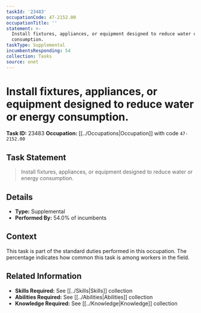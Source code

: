 ```yaml
---
taskId: '23483'
occupationCode: 47-2152.00
occupationTitle: ''
statement: >-
  Install fixtures, appliances, or equipment designed to reduce water or energy
  consumption.
taskType: Supplemental
incumbentsResponding: 54
collection: Tasks
source: onet
---
```

# Install fixtures, appliances, or equipment designed to reduce water or energy consumption.

**Task ID:** 23483
**Occupation:** [[../Occupations|Occupation]] with code `47-2152.00`

## Task Statement

> Install fixtures, appliances, or equipment designed to reduce water or energy consumption.

## Details

- **Type:** Supplemental
- **Performed By:** 54.0% of incumbents

## Context

This task is part of the standard duties performed in this occupation. The percentage indicates how common this task is among workers in the field.

## Related Information

- **Skills Required:** See [[../Skills|Skills]] collection
- **Abilities Required:** See [[../Abilities|Abilities]] collection
- **Knowledge Required:** See [[../Knowledge|Knowledge]] collection
